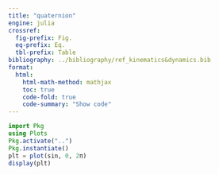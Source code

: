 ```yaml
---
title: "quaternion"
engine: julia
crossref:
  fig-prefix: Fig.
  eq-prefix: Eq.
  tbl-prefix: Table
bibliography: ../bibliography/ref_kinematics&dynamics.bib
format:
  html:
    html-math-method: mathjax
    toc: true
    code-fold: true
    code-summary: "Show code"
---
```

```julia
import Pkg
using Plots
Pkg.activate("..")
Pkg.instantiate()
plt = plot(sin, 0, 2π)
display(plt)
```
